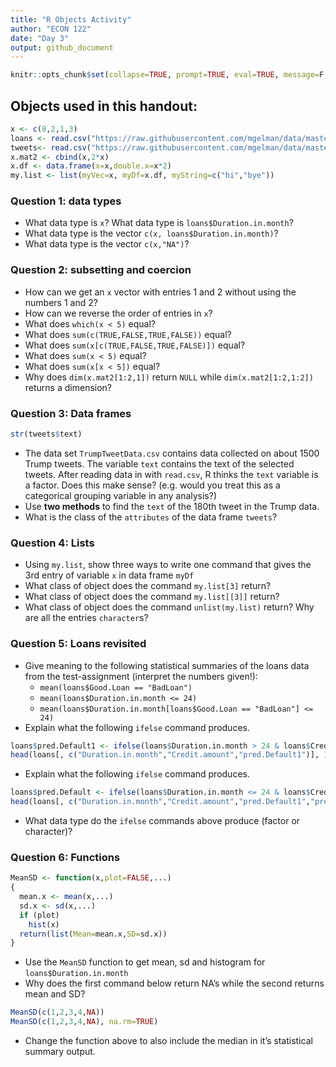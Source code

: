 ```yaml
---
title: "R Objects Activity"
author: "ECON 122"
date: "Day 3"
output: github_document
---
```


```r
knitr::opts_chunk$set(collapse=TRUE, prompt=TRUE, eval=TRUE, message=F, include=T,comment=NULL)
```

## Objects used in this handout:
```r
x <- c(8,2,1,3)
loans <- read.csv("https://raw.githubusercontent.com/mgelman/data/master/CreditData.csv")
tweets<- read.csv("https://raw.githubusercontent.com/mgelman/data/master/TrumpTweetData.csv")
x.mat2 <- cbind(x,2*x)
x.df <- data.frame(x=x,double.x=x*2)
my.list <- list(myVec=x, myDf=x.df, myString=c("hi","bye"))
```

### Question 1: data types
- What data type is `x`? What data type is `loans$Duration.in.month`? 
- What data type is the vector `c(x, loans$Duration.in.month)`?
- What data type is the vector `c(x,"NA")`?

### Question 2: subsetting and coercion
- How can we get an `x` vector with entries 1 and 2 without using the numbers 1 and 2?
- How can we reverse the order of entries in `x`?
- What does `which(x < 5)` equal?
- What does `sum(c(TRUE,FALSE,TRUE,FALSE))` equal?
- What does `sum(x[c(TRUE,FALSE,TRUE,FALSE)])` equal?
- What does `sum(x < 5)` equal?
- What does `sum(x[x < 5])` equal?
- Why does `dim(x.mat2[1:2,1])` return `NULL` while `dim(x.mat2[1:2,1:2])` returns a dimension?

### Question 3: Data frames 
```r
str(tweets$text)
```
- The data set `TrumpTweetData.csv` contains data collected on about 1500 Trump tweets. The variable `text` contains the text of the selected tweets. After reading data in with `read.csv`, R thinks the `text` variable is a factor. Does this make sense? (e.g. would you treat this as a categorical grouping variable in any analysis?)
- Use **two methods** to find the `text` of the 180th tweet in the Trump data.
- What is the class of the `attributes` of the data frame `tweets`?


### Question 4: Lists
- Using `my.list`, show three ways to write one command that gives the 3rd entry of variable `x` in data frame `myDf`
- What class of object does the command `my.list[3]` return?
- What class of object does the command `my.list[[3]]` return?
- What class of object does the command `unlist(my.list)` return? Why are all the entries `character`s?

### Question 5: Loans revisited
- Give meaning to the following statistical summaries of the loans data from the test-assignment (interpret the numbers given!):
    - `mean(loans$Good.Loan == "BadLoan")` 
    - `mean(loans$Duration.in.month <= 24)`
    - `mean(loans$Duration.in.month[loans$Good.Loan == "BadLoan"] <= 24)`
- Explain what the following `ifelse` command produces.
```r
loans$pred.Default1 <- ifelse(loans$Duration.in.month > 24 & loans$Credit.amount > 10000, "predBad", "predGood")
head(loans[, c("Duration.in.month","Credit.amount","pred.Default1")], 10)
```
- Explain what the following `ifelse` command produces.
```r
loans$pred.Default <- ifelse(loans$Duration.in.month <= 24 & loans$Credit.amount < 2200, "predBad", loans$pred.Default1)
head(loans[, c("Duration.in.month","Credit.amount","pred.Default1","pred.Default")], 10)
```
- What data type do the `ifelse` commands above produce (factor or character)?


### Question 6: Functions
```r
MeanSD <- function(x,plot=FALSE,...)
{
  mean.x <- mean(x,...)
  sd.x <- sd(x,...)
  if (plot) 
    hist(x)
  return(list(Mean=mean.x,SD=sd.x))
}
```

- Use the `MeanSD` function to get mean, sd and histogram for `loans$Duration.in.month`
- Why does the first command below return NA's while the second returns mean and SD?
```r
MeanSD(c(1,2,3,4,NA))
MeanSD(c(1,2,3,4,NA), na.rm=TRUE)
```
- Change the function above to also include the median in it's statistical summary output.